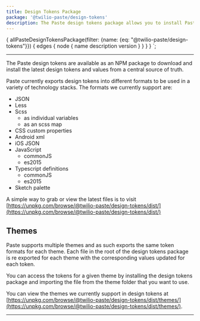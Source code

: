 ```yaml
---
title: Design Tokens Package
package: '@twilio-paste/design-tokens'
description: The Paste design tokens package allows you to install Paste design tokens in a variety of different formats
---
```



  {
    allPasteDesignTokensPackage(filter: {name: {eq: "@twilio-paste/design-tokens"}}) {
      edges {
        node {
          name
          description
          version
        }
      }
    }
  }
`;

<ComponentHeader
  name="Design Tokens package"
  categoryRoute={SidebarCategoryRoutes.TOKENS}
  githubUrl="https://github.com/twilio-labs/paste/tree/master/packages/paste-core/components/button"
  data={props.data.allPasteDesignTokensPackage.edges}
/>

***

<content>

The Paste design tokens are available as an NPM package to download and install the latest design tokens and values from a central source of truth.

Paste currently exports design tokens into different formats to be used in a variety of technology stacks. The formats we currently support are:

- JSON
- Less
- Scss
  - as individual variables
  - as an scss map
- CSS custom properties
- Android xml
- iOS JSON
- JavaScript
  - commonJS
  - es2015
- Typescript definitions
  - commonJS
  - es2015
- Sketch palette

A simple way to grab or view the latest files is to visit [https://unpkg.com/browse/@twilio-paste/design-tokens/dist/](https://unpkg.com/browse/@twilio-paste/design-tokens/dist/)

## Themes

Paste supports multiple themes and as such exports the same token formats for each theme. Each file in the root of the design tokens package is re exported for each theme with the corresponding values updated for each token.

You can access the tokens for a given theme by installing the design tokens package and importing the file from the theme folder that you want to use.

You can view the themes we currently support in design tokens at [https://unpkg.com/browse/@twilio-paste/design-tokens/dist/themes/](https://unpkg.com/browse/@twilio-paste/design-tokens/dist/themes/).

***

<Box marginTop={30}>
  <Changelog />
</Box>

</content>
